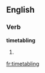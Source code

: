 
==English==

===Verb===
'''timetabling'''

# {{present participle of|timetable}}

[[fr:timetabling]]